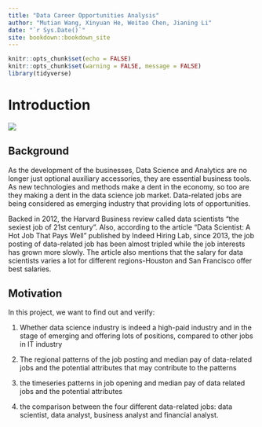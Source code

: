 ```yaml
--- 
title: "Data Career Opportunities Analysis"
author: "Mutian Wang, Xinyuan He, Weitao Chen, Jianing Li"
date: "`r Sys.Date()`"
site: bookdown::bookdown_site
---
```


```r
knitr::opts_chunk$set(echo = FALSE)
knitr::opts_chunk$set(warning = FALSE, message = FALSE)
library(tidyverse)
```

# Introduction

![](../others/resource/1.png)

## Background

As the development of the businesses, Data Science and Analytics are no longer just optional auxiliary accessories, they are essential business tools. As new technologies and methods make a dent in the economy, so too are they making a dent in the data science job market. Data-related jobs are being considered as emerging industry that providing lots of opportunities. 

Backed in 2012, the Harvard Business review called data scientists “the sexiest job of 21st century”. Also, according to the article “Data Scientist: A Hot Job That Pays Well” published by Indeed Hiring Lab, since 2013, the job posting of data-related job has been almost tripled while the job interests has grown more slowly. The article also mentions that the salary for data scientists varies a lot for different regions-Houston and San Francisco offer best salaries. 


## Motivation

In this project, we want to find out and verify:

1.	Whether data science industry is indeed a high-paid industry and in the stage of emerging and offering lots of positions, compared to other jobs in IT industry

2.	The regional patterns of the job posting and median pay of data-related jobs and the potential attributes that may contribute to the patterns

3.	the timeseries patterns in job opening and median pay of data related jobs and the potential attributes 

4.	the comparison between the four different data-related jobs: data scientist, data analyst, business analyst and financial analyst.
